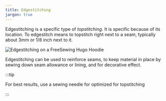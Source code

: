 ```yaml
---
title: Edgestitching
jargon: true
---
```


Edgestitching is a specific type of _topstitching_.
It is specific because of its location.
To edgestitch means to topstitch right next to a seam,
typically about 3mm or 1/8 inch next to it.

![Edgestitching on a FreeSewing Hugo Hoodie](edgestitching.jpg)

Edgestitching can be used to reinforce seams,
to keep material in place by sewing down seam allowance or lining,
and for decorative effect.

:::tip


For best results, use a sewing needle for optimized for topstitching

:::
